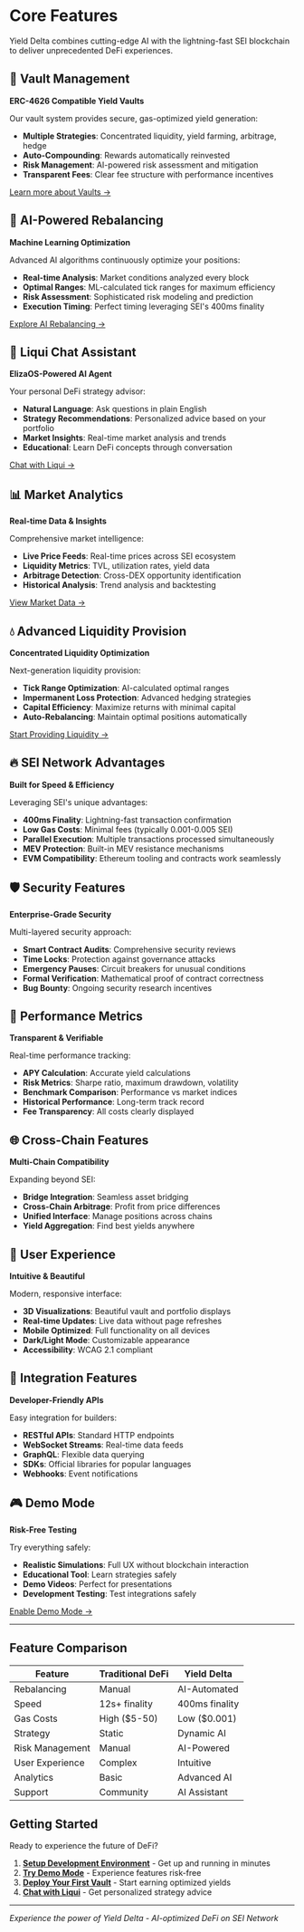 # Core Features

Yield Delta combines cutting-edge AI with the lightning-fast SEI blockchain to deliver unprecedented DeFi experiences.

## 🏦 Vault Management

**ERC-4626 Compatible Yield Vaults**

Our vault system provides secure, gas-optimized yield generation:

- **Multiple Strategies**: Concentrated liquidity, yield farming, arbitrage, hedge
- **Auto-Compounding**: Rewards automatically reinvested
- **Risk Management**: AI-powered risk assessment and mitigation
- **Transparent Fees**: Clear fee structure with performance incentives

[Learn more about Vaults →](/docs/features/vaults)

## 🤖 AI-Powered Rebalancing

**Machine Learning Optimization**

Advanced AI algorithms continuously optimize your positions:

- **Real-time Analysis**: Market conditions analyzed every block
- **Optimal Ranges**: ML-calculated tick ranges for maximum efficiency
- **Risk Assessment**: Sophisticated risk modeling and prediction
- **Execution Timing**: Perfect timing leveraging SEI's 400ms finality

[Explore AI Rebalancing →](/docs/features/ai-rebalancing)

## 💬 Liqui Chat Assistant

**ElizaOS-Powered AI Agent**

Your personal DeFi strategy advisor:

- **Natural Language**: Ask questions in plain English
- **Strategy Recommendations**: Personalized advice based on your portfolio
- **Market Insights**: Real-time market analysis and trends
- **Educational**: Learn DeFi concepts through conversation

[Chat with Liqui →](/docs/features/ai-chat)

## 📊 Market Analytics

**Real-time Data & Insights**

Comprehensive market intelligence:

- **Live Price Feeds**: Real-time prices across SEI ecosystem
- **Liquidity Metrics**: TVL, utilization rates, yield data
- **Arbitrage Detection**: Cross-DEX opportunity identification
- **Historical Analysis**: Trend analysis and backtesting

[View Market Data →](/docs/features/market-data)

## 💧 Advanced Liquidity Provision

**Concentrated Liquidity Optimization**

Next-generation liquidity provision:

- **Tick Range Optimization**: AI-calculated optimal ranges
- **Impermanent Loss Protection**: Advanced hedging strategies
- **Capital Efficiency**: Maximize returns with minimal capital
- **Auto-Rebalancing**: Maintain optimal positions automatically

[Start Providing Liquidity →](/docs/features/liquidity-provision)

## 🔥 SEI Network Advantages

**Built for Speed & Efficiency**

Leveraging SEI's unique advantages:

- **400ms Finality**: Lightning-fast transaction confirmation
- **Low Gas Costs**: Minimal fees (typically 0.001-0.005 SEI)
- **Parallel Execution**: Multiple transactions processed simultaneously
- **MEV Protection**: Built-in MEV resistance mechanisms
- **EVM Compatibility**: Ethereum tooling and contracts work seamlessly

## 🛡️ Security Features

**Enterprise-Grade Security**

Multi-layered security approach:

- **Smart Contract Audits**: Comprehensive security reviews
- **Time Locks**: Protection against governance attacks
- **Emergency Pauses**: Circuit breakers for unusual conditions
- **Formal Verification**: Mathematical proof of contract correctness
- **Bug Bounty**: Ongoing security research incentives

## 🎯 Performance Metrics

**Transparent & Verifiable**

Real-time performance tracking:

- **APY Calculation**: Accurate yield calculations
- **Risk Metrics**: Sharpe ratio, maximum drawdown, volatility
- **Benchmark Comparison**: Performance vs market indices
- **Historical Performance**: Long-term track record
- **Fee Transparency**: All costs clearly displayed

## 🌐 Cross-Chain Features

**Multi-Chain Compatibility**

Expanding beyond SEI:

- **Bridge Integration**: Seamless asset bridging
- **Cross-Chain Arbitrage**: Profit from price differences
- **Unified Interface**: Manage positions across chains
- **Yield Aggregation**: Find best yields anywhere

## 📱 User Experience

**Intuitive & Beautiful**

Modern, responsive interface:

- **3D Visualizations**: Beautiful vault and portfolio displays
- **Real-time Updates**: Live data without page refreshes
- **Mobile Optimized**: Full functionality on all devices
- **Dark/Light Mode**: Customizable appearance
- **Accessibility**: WCAG 2.1 compliant

## 🔗 Integration Features

**Developer-Friendly APIs**

Easy integration for builders:

- **RESTful APIs**: Standard HTTP endpoints
- **WebSocket Streams**: Real-time data feeds
- **GraphQL**: Flexible data querying
- **SDKs**: Official libraries for popular languages
- **Webhooks**: Event notifications

## 🎮 Demo Mode

**Risk-Free Testing**

Try everything safely:

- **Realistic Simulations**: Full UX without blockchain interaction
- **Educational Tool**: Learn strategies safely
- **Demo Videos**: Perfect for presentations
- **Development Testing**: Test integrations safely

[Enable Demo Mode →](/docs/demo-mode)

---

## Feature Comparison

| Feature | Traditional DeFi | Yield Delta |
|---------|------------------|--------------|
| Rebalancing | Manual | AI-Automated |
| Speed | 12s+ finality | 400ms finality |
| Gas Costs | High ($5-50) | Low ($0.001) |
| Strategy | Static | Dynamic AI |
| Risk Management | Manual | AI-Powered |
| User Experience | Complex | Intuitive |
| Analytics | Basic | Advanced AI |
| Support | Community | AI Assistant |

## Getting Started

Ready to experience the future of DeFi?

1. **[Setup Development Environment](/docs/getting-started)** - Get up and running in minutes
2. **[Try Demo Mode](/docs/demo-mode)** - Experience features risk-free
3. **[Deploy Your First Vault](/docs/features/vaults)** - Start earning optimized yields
4. **[Chat with Liqui](/docs/features/ai-chat)** - Get personalized strategy advice

---

*Experience the power of Yield Delta - AI-optimized DeFi on SEI Network*